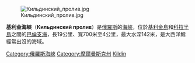 [[Image:Кильдинский_пролив.jpg|thumb]]

'''基利金海峽'''（'''Кильдинский пролив'''）是[[俄羅斯|俄羅斯]]的[[海峽|海峽]]，位於[[基利金島|基利金島]]和[[科拉半島|科拉半島]]之間的[[巴倫支海|巴倫支海]]，長19公里、寬700米至4公里，最大水深142米，是大西洋鱈經常出沒的海域。

{{DEFAULTSORT:Кильдинский}}
[[Category:俄羅斯海峽|Category:俄羅斯海峽]]
[[Category:摩爾曼斯克州|Category:摩爾曼斯克州]]
[[Category:巴倫支海|Kildin]]

{{Russia-geo-stub}}